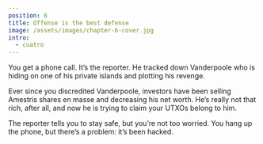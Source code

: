 ```yaml
---
position: 6
title: Offense is the best defense
image: /assets/images/chapter-6-cover.jpg
intro:
  - cuatro
---
```


You get a phone call. It’s the reporter. He tracked down Vanderpoole who is hiding on one of his private islands and plotting his revenge.

Ever since you discredited Vanderpoole, investors have been selling Amestris shares en masse and decreasing his net worth. He’s really not that rich, after all, and now he is trying to claim your UTXOs belong to him.

The reporter tells you to stay safe, but you’re not too worried. You hang up the phone, but there’s a problem: it’s been hacked.
